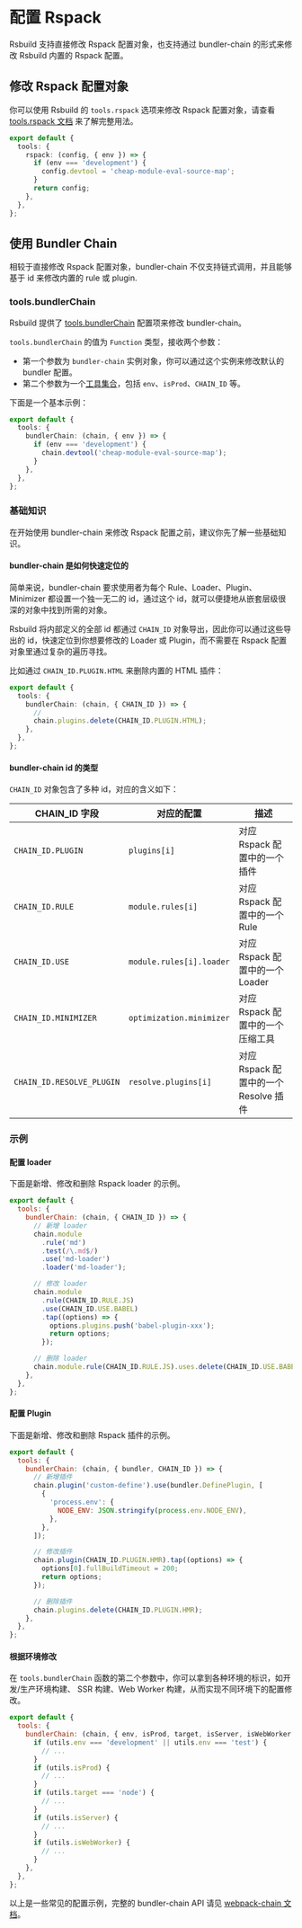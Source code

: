 # 配置 Rspack

Rsbuild 支持直接修改 Rspack 配置对象，也支持通过 bundler-chain 的形式来修改 Rsbuild 内置的 Rspack 配置。

## 修改 Rspack 配置对象

你可以使用 Rsbuild 的 `tools.rspack` 选项来修改 Rspack 配置对象，请查看 [tools.rspack 文档](/config/tools/rspack) 来了解完整用法。

```ts title="rsbuild.config.ts"
export default {
  tools: {
    rspack: (config, { env }) => {
      if (env === 'development') {
        config.devtool = 'cheap-module-eval-source-map';
      }
      return config;
    },
  },
};
```

## 使用 Bundler Chain


<BundlerChain />

相较于直接修改 Rspack 配置对象，bundler-chain 不仅支持链式调用，并且能够基于 id 来修改内置的 rule 或 plugin.

### tools.bundlerChain

Rsbuild 提供了 [tools.bundlerChain](/config/tools/bundler-chain) 配置项来修改 bundler-chain。

`tools.bundlerChain` 的值为 `Function` 类型，接收两个参数：

- 第一个参数为 `bundler-chain` 实例对象，你可以通过这个实例来修改默认的 bundler 配置。
- 第二个参数为一个[工具集合](/config/tools/bundler-chain#工具集合)，包括 `env`、`isProd`、`CHAIN_ID` 等。

下面是一个基本示例：

```ts title="rsbuild.config.ts"
export default {
  tools: {
    bundlerChain: (chain, { env }) => {
      if (env === 'development') {
        chain.devtool('cheap-module-eval-source-map');
      }
    },
  },
};
```

### 基础知识

在开始使用 bundler-chain 来修改 Rspack 配置之前，建议你先了解一些基础知识。

#### bundler-chain 是如何快速定位的

简单来说，bundler-chain 要求使用者为每个 Rule、Loader、Plugin、Minimizer 都设置一个独一无二的 id，通过这个 id，就可以便捷地从嵌套层级很深的对象中找到所需的对象。

Rsbuild 将内部定义的全部 id 都通过 `CHAIN_ID` 对象导出，因此你可以通过这些导出的 id，快速定位到你想要修改的 Loader 或 Plugin，而不需要在 Rspack 配置对象里通过复杂的遍历寻找。

比如通过 `CHAIN_ID.PLUGIN.HTML` 来删除内置的 HTML 插件：

```ts title="rsbuild.config.ts"
export default {
  tools: {
    bundlerChain: (chain, { CHAIN_ID }) => {
      //
      chain.plugins.delete(CHAIN_ID.PLUGIN.HTML);
    },
  },
};
```

#### bundler-chain id 的类型

`CHAIN_ID` 对象包含了多种 id，对应的含义如下：

| CHAIN_ID 字段             | 对应的配置               | 描述                                  |
| ------------------------- | ------------------------ | ------------------------------------- |
| `CHAIN_ID.PLUGIN`         | `plugins[i]`             | 对应 Rspack 配置中的一个插件          |
| `CHAIN_ID.RULE`           | `module.rules[i]`        | 对应 Rspack 配置中的一个 Rule         |
| `CHAIN_ID.USE`            | `module.rules[i].loader` | 对应 Rspack 配置中的一个 Loader       |
| `CHAIN_ID.MINIMIZER`      | `optimization.minimizer` | 对应 Rspack 配置中的一个压缩工具      |
| `CHAIN_ID.RESOLVE_PLUGIN` | `resolve.plugins[i]`     | 对应 Rspack 配置中的一个 Resolve 插件 |

### 示例

#### 配置 loader

下面是新增、修改和删除 Rspack loader 的示例。

```js title="rsbuild.config.ts"
export default {
  tools: {
    bundlerChain: (chain, { CHAIN_ID }) => {
      // 新增 loader
      chain.module
        .rule('md')
        .test(/\.md$/)
        .use('md-loader')
        .loader('md-loader');

      // 修改 loader
      chain.module
        .rule(CHAIN_ID.RULE.JS)
        .use(CHAIN_ID.USE.BABEL)
        .tap((options) => {
          options.plugins.push('babel-plugin-xxx');
          return options;
        });

      // 删除 loader
      chain.module.rule(CHAIN_ID.RULE.JS).uses.delete(CHAIN_ID.USE.BABEL);
    },
  },
};
```

#### 配置 Plugin

下面是新增、修改和删除 Rspack 插件的示例。

```js title="rsbuild.config.ts"
export default {
  tools: {
    bundlerChain: (chain, { bundler, CHAIN_ID }) => {
      // 新增插件
      chain.plugin('custom-define').use(bundler.DefinePlugin, [
        {
          'process.env': {
            NODE_ENV: JSON.stringify(process.env.NODE_ENV),
          },
        },
      ]);

      // 修改插件
      chain.plugin(CHAIN_ID.PLUGIN.HMR).tap((options) => {
        options[0].fullBuildTimeout = 200;
        return options;
      });

      // 删除插件
      chain.plugins.delete(CHAIN_ID.PLUGIN.HMR);
    },
  },
};
```

#### 根据环境修改

在 `tools.bundlerChain` 函数的第二个参数中，你可以拿到各种环境的标识，如开发/生产环境构建、 SSR 构建、Web Worker 构建，从而实现不同环境下的配置修改。

```js title="rsbuild.config.ts"
export default {
  tools: {
    bundlerChain: (chain, { env, isProd, target, isServer, isWebWorker }) => {
      if (utils.env === 'development' || utils.env === 'test') {
        // ...
      }
      if (utils.isProd) {
        // ...
      }
      if (utils.target === 'node') {
        // ...
      }
      if (utils.isServer) {
        // ...
      }
      if (utils.isWebWorker) {
        // ...
      }
    },
  },
};
```

以上是一些常见的配置示例，完整的 bundler-chain API 请见 [webpack-chain 文档](https://github.com/neutrinojs/webpack-chain)。
